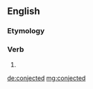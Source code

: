 ==English==

===Etymology===
{{suffix|conject|ed}}

===Verb===
{{head|en|verb form}}

# {{past of|conject}}

[[de:conjected]]
[[mg:conjected]]